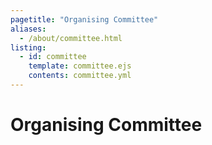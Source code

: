 ```yaml
---
pagetitle: "Organising Committee"
aliases:
  - /about/committee.html
listing:
  - id: committee
    template: committee.ejs
    contents: committee.yml
---
```



:::::: grid
::: {#sponsors_banner .g-col-12 .title}
# Organising Committee
:::

::: {#committee .g-col-12}
:::

<div>

</div>
::::::